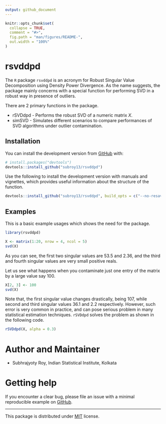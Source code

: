 ```yaml
---
output: github_document
---
```


```r
knitr::opts_chunk$set(
  collapse = TRUE,
  comment = "#>",
  fig.path = "man/figures/README-",
  out.width = "100%"
)
```

# rsvddpd

<!-- badges: start -->
<!-- badges: end -->

The `R` package `rsvddpd` is an acronym for Robust Singular Value Decomposition using Density Power Divergence. As the name suggests, the package mainly concerns with a special function for performing SVD in a robust way in presence of outliers.

There are 2 primary functions in the package.

* rSVDdpd - Performs the robust SVD of a numeric matrix $X$.
* simSVD - Simulates different scenarios to compare performances of SVD algorithms under outlier contamination.


## Installation

You can install the development version from [GitHub](https://github.com/subroy13/rsvddpd) with:

``` r
# install.packages("devtools")
devtools::install_github("subroy13/rsvddpd")
```

Use the following to install the development version with manuals and vignettes, which provides useful information about the structure of the function.

``` r
devtools::install_github("subroy13/rsvddpd", build_opts = c("--no-resave-data"), build_manual = TRUE, build_vignettes = TRUE)
```


## Examples

This is a basic example usages which shows the need for the package.

```r
library(rsvddpd)

X <- matrix(1:20, nrow = 4, ncol = 5)
svd(X)
```

As you can see, the first two singular values are $53.5$ and $2.36$, and the third and fourth singular values are very small positive reals.

Let us see what happens when you contaminate just one entry of the matrix by a large value say $100$.

```r
X[2, 3] <- 100
svd(X)
```

Note that, the first singular value changes drastically, being $107$, while second and third singular values $36.1$ and $2.2$ respectively. However, such error is very common in practice, and can pose serious problem in many statistical estimation techniques. `rSVDdpd` solves the problem as shown in the following code.

```r
rSVDdpd(X, alpha = 0.3)
```

# Author and Maintainer

- Subhrajyoty Roy, Indian Statistical Institute, Kolkata


# Getting help

If you encounter a clear bug, please file an issue with a minimal reproducible example on [GitHub](https://github.com/subroy13/rsvddpd/issues).

-----

This package is distributed under [MIT](https://github.com/subroy13/rsvddpd/blob/master/LICENSE.md) license.



